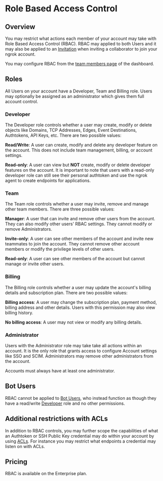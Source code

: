 # Role Based Access Control

## Overview

You may restrict what actions each member of your account may take with Role
Based Access Control (RBAC). RBAC may applied to both Users and it may also be
applied to an [Invitation](/iam/invitations/) when inviting a collaborator to
join your ngrok account.

You may configure RBAC from the [team members
page](https://dashboard.ngrok.com/team/members) of the dashboard.

## Roles

All Users on your account have a Developer, Team and Billing role. Users may
optionally be assigned as an administrator which gives them full account
control.

### Developer

The Developer role controls whether a user may create, modify or
delete objects like Domains, TCP Addresses, Edges, Event Destinations,
Authtokens, API Keys, etc. There are two possible values:

**Read/Write**: A user can create, modify and delete any developer feature on
the account. This does not include team management, billing, or account
settings.

**Read-only**: A user can view but **NOT** create, modify or delete developer
features on the account. It is important to note that users with a read-only
developer role can still see their personal authtoken and use the ngrok agent
to create endpoints for applications.

### Team

The Team role controls whether a user may invite, remove and manage other team
members. There are three possible values:

**Manager**: A user that can invite and remove other users from the account.
They can also modify other users' RBAC settings. They cannot modify or remove
Administrators.

**Invite-only**: A user can see other members of the account and invite new
teammates to join the account. They cannot remove other account members or
modify the privilege levels of other users.

**Read-only**: A user can see other members of the account but cannot manage or
invite other users.

### Billing

The Billing role controls whether a user may update the account's billing
details and subscription plan. There are two possible values:

**Billing access**: A user may change the subscription plan, payment method,
billing address and other details. Users with this permission may also view
billing history.

**No billing access**: A user may not view or modify any billing details.

### Administrator

Users with the Administrator role may take take all actions within an account.
It is the only role that grants access to configure Account settings like SSO
and SCIM. Administrators may remove other administrators from the account.

Accounts must always have at least one administrator.

## Bot Users

RBAC cannot be applied to [Bot Users](/iam/bot-users/), who instead function as
though they have a read/write [Developer](#developer) role and no other
permissions.

## Additional restrictions with ACLs

In addition to RBAC controls, you may further scope the capabilities of what an
Authtoken or SSH Public Key credential may do within your account by using
[ACLs](/agent/#authtoken-acls). For instance you may restrict what endpoints a
credential may listen on with ACLs.

## Pricing

RBAC is available on the Enterprise plan.
